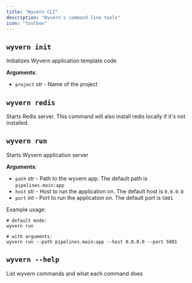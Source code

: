 ```yaml
---
title: "Wyvern CLI"
description: "Wyvern's command line tools"
icon: "toolbox"
---
```


## `wyvern init`

Initializes Wyvern application template code

**Arguments**:

- `project` _str_ - Name of the project

## `wyvern redis`

Starts Redis server. This command will also install redis locally if it's not installed.

## `wyvern run`

Starts Wyvern application server

**Arguments**:

- `path` _str_ - Path to the wyvern app. The default path is `pipelines.main:app`
- `host` _str_ - Host to run the application on. The default host is `0.0.0.0`
- `port` _int_ - Port to run the application on. The default port is `5001`

Example usage:

```shell
# default mode:
wyvern run

# with arguments:
wyvern run --path pipelines.main:app --host 0.0.0.0 --port 5001
```

## `wyvern --help`

List wyvern commands and what each command does
